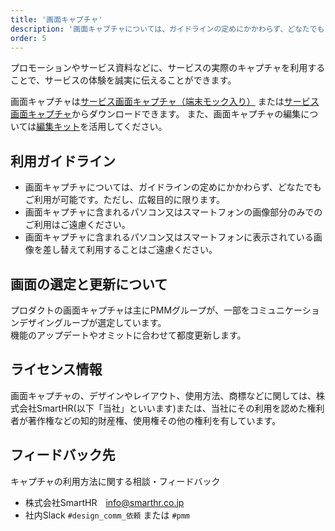 ```yaml
---
title: '画面キャプチャ'
description: '画面キャプチャについては、ガイドラインの定めにかかわらず、どなたでもご利用が可能です。ただし、広報目的に限ります。'
order: 5
---
```


プロモーションやサービス資料などに、サービスの実際のキャプチャを利用することで、サービスの体験を誠実に伝えることができます。

画面キャプチャは[サービス画面キャプチャ（端末モック入り）](./service-capture-in-mock/) または[サービス画面キャプチャ](./service-capture/)からダウンロードできます。
また、画面キャプチャの編集については[編集キット](./kit/)を活用してください。

## 利用ガイドライン
- 画面キャプチャについては、ガイドラインの定めにかかわらず、どなたでもご利用が可能です。ただし、広報目的に限ります。
- 画面キャプチャに含まれるパソコン又はスマートフォンの画像部分のみでのご利用はご遠慮ください。
- 画面キャプチャに含まれるパソコン又はスマートフォンに表示されている画像を差し替えて利用することはご遠慮ください。


## 画面の選定と更新について

プロダクトの画面キャプチャは主にPMMグループが、一部をコミュニケーションデザイングループが選定しています。  
機能のアップデートやオミットに合わせて都度更新します。


## ライセンス情報

画面キャプチャの、デザインやレイアウト、使用方法、商標などに関しては、株式会社SmartHR(以下「当社」といいます)または、当社にその利用を認めた権利者が著作権などの知的財産権、使用権その他の権利を有しています。


## フィードバック先

キャプチャの利用方法に関する相談・フィードバック
- 株式会社SmartHR　info@smarthr.co.jp
- 社内Slack `#design_comm_依頼` または `#pmm`